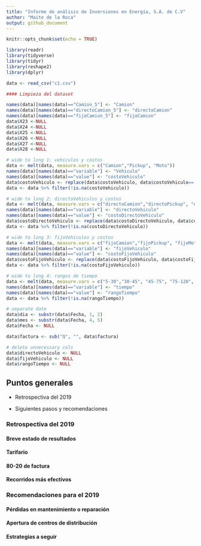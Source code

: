 ```yaml
---
title: "Informe de análisis de Inversiones en Energía, S.A. de C.V"
author: "Maite de la Roca"
output: github_document
---
```


```r
knitr::opts_chunk$set(echo = TRUE)
```

```r
library(readr)
library(tidyverse)
library(tidyr)
library(reshape2)
library(dplyr)
```

```r
data <- read_csv("c1.csv")

#### Limpieza del dataset

names(data)[names(data)=="Camion_5"] <- "Camion"
names(data)[names(data)=="directoCamion_5"] <- "directoCamion"
names(data)[names(data)=="fijoCamion_5"] <- "fijoCamion"
data$X23 <-NULL
data$X24 <-NULL
data$X25 <-NULL
data$X26 <-NULL
data$X27 <-NULL
data$X28 <-NULL

# wide to long 1: vehiculos y costos
data <- melt(data, measure.vars = c("Camion","Pickup", "Moto"))
names(data)[names(data)=="variable"] <- "Vehiculo"
names(data)[names(data)=="value"] <- "costoVehiculo"
data$costoVehiculo <- replace(data$costoVehiculo, data$costoVehiculo=='Q-',NA) 
data <- data %>% filter(!is.na(costoVehiculo))

# wide to long 2: directoVehiculos y costos 
data <- melt(data, measure.vars = c("directoCamion","directoPickup", "directoMoto"))
names(data)[names(data)=="variable"] <- "directoVehiculo"
names(data)[names(data)=="value"] <- "costoDirectoVehiculo"
data$costoDirectoVehiculo <- replace(data$costoDirectoVehiculo, data$costoDirectoVehiculo=='Q-',NA) 
data <- data %>% filter(!is.na(costoDirectoVehiculo))

# wide to long 3: fijoVehiculos y costos 
data <- melt(data, measure.vars = c("fijoCamion","fijoPickup", "fijoMoto"))
names(data)[names(data)=="variable"] <- "fijoVehiculo"
names(data)[names(data)=="value"] <- "costoFijoVehiculo"
data$costoFijoVehiculo <- replace(data$costoFijoVehiculo, data$costoFijoVehiculo=='Q-',NA) 
data <- data %>% filter(!is.na(costoFijoVehiculo))

# wide to long 4: rangos de tiempo
data <- melt(data, measure.vars = c("5-30","30-45", "45-75", "75-120", "120+"))
names(data)[names(data)=="variable"] <- "tiempo"
names(data)[names(data)=="value"] <- "rangoTiempo"
data <- data %>% filter(!is.na(rangoTiempo))

# separate date
data$dia <- substr(data$Fecha, 1, 2)
data$mes <- substr(data$Fecha, 4, 5)
data$Fecha <- NULL

data$factura <- sub("Q", "", data$factura)

# delete unnecessary cols
data$directoVehiculo <- NULL
data$fijoVehiculo <- NULL
data$rangoTiempo <- NULL

```

## Puntos generales

* Retrospectiva del 2019

* Siguientes pasos y recomendaciones


### Retrospectiva del 2019

#### Breve estado de resultados

#### Tarifario

#### 80-20 de factura

#### Recorridos más efectivos


### Recomendaciones para el 2019

#### Pérdidas en mantenimiento o reparación

#### Apertura de centros de distribución

#### Estrategias a seguir